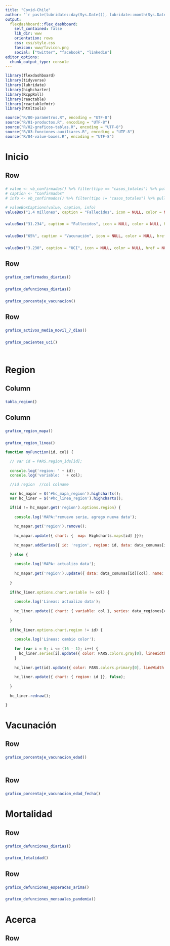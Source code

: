 ```yaml
---
title: "Covid-Chile"
author: "`r paste(lubridate::day(Sys.Date()), lubridate::month(Sys.Date(), label = TRUE, abbr = FALSE), lubridate::year(Sys.Date()))`"
output: 
  flexdashboard::flex_dashboard:
    self_contained: false
    lib_dir: www
    orientation: rows
    css: css/style.css
    favicon: www/favicon.png    
    social: ["twitter", "facebook", "linkedin"]
editor_options: 
  chunk_output_type: console
---
```


```r
library(flexdashboard)
library(tidyverse)
library(lubridate)
library(highcharter)
library(RcppRoll)
library(reactable)
library(reactablefmtr)
library(htmltools)

source("R/00-parametros.R", encoding = "UTF-8")
source("R/01-productos.R", encoding = "UTF-8")
source("R/02-graficos-tablas.R", encoding = "UTF-8")
source("R/03-funciones-auxiliares.R", encoding = "UTF-8")
source("R/04-value-boxes.R", encoding = "UTF-8")
```

Inicio {data-icon="fa-tachometer-alt"}
=====================================  

Row {data-height=230}
-----------------------------------------------------------------------

### 

```r
# value <- vb_confirmados() %>% filter(tipo == "casos_totales") %>% pull(descripcion)
# caption <- "Confirmados"
# info <- vb_confirmados() %>% filter(tipo != "casos_totales") %>% pull(descripcion)

# valueBoxCaptions(value, caption, info)
valueBox("1.4 millones", caption = "Fallecidos", icon = NULL, color = NULL, href = NULL)

```

### 

```r
valueBox("31.234", caption = "Fallecidos", icon = NULL, color = NULL, href = NULL)
```

### 

```r
valueBox("65%", caption = "Vacunación", icon = NULL, color = NULL, href = NULL)
```

### 

```r
valueBox("3.230", caption = "UCI", icon = NULL, color = NULL, href = NULL)
```


Row 
-----------------------------------------------------------------------

###

```r
grafico_confirmados_diarios()
```

###

```r
grafico_defunciones_diarias()
```

###

```r
grafico_porcentaje_vacunacion()
```

Row 
----------------------------------------------------------------------- 

### 

```r
grafico_activos_media_movil_7_dias()
```

### 

```r
grafico_pacientes_uci()
```

###

```r
```

Region {data-icon="fa-map-marked-alt" data-orientation=columns}
=====================================  

Column {data-width=900}
-----------------------------------------------------------------------

### 

<script src="geojson/regiones_geojson.js"></script>
<script src="data/data_comunas.js"></script>
<script src="data/data_regiones.js"></script>
<script>PARS = `r jsonlite::toJSON(PARS)`</script>

```r
tabla_region()
```

Column
-----------------------------------------------------------------------

### 

```r
grafico_region_mapa()
```
 
### 

```r
grafico_region_linea()
```

```js
function myFunction(id, col) {

  // var id = PARS.region_ids[id];
  
  console.log('region: ' + id);
  console.log('variable: ' + col);

  //id region  //col colname

  var hc_mapar = $('#hc_mapa_region').highcharts();
  var hc_liner = $('#hc_linea_region').highcharts();

  if(id != hc_mapar.get('region').options.region) {
  
    console.log('MAPA:"remuevo serie, agrego nueva data');
    
    hc_mapar.get('region').remove();
    
    hc_mapar.update({ chart: {  map: Highcharts.maps[id] }});
    
    hc_mapar.addSeries({ id: 'region', region: id, data: data_comunas[id][col], name: col });
      
  } else {
  
    console.log('MAPA: actualizo data');
  
    hc_mapar.get('region').update({ data: data_comunas[id][col], name: col});
  
  }
  
  if(hc_liner.options.chart.variable != col) {
    
    console.log('Lineas: actualizo data');
    
    hc_liner.update({ chart: { variable: col }, series: data_regiones[col] }, false);
  
  }
  
  if(hc_liner.options.chart.region != id) {
  
    console.log('Lineas: cambio color');
    
    for (var i = 0; i <= (16 - 1); i++) {
      hc_liner.series[i].update({ color: PARS.colors.gray[0], lineWidth: 1, zIndex: 0, showInLegend: false});
    }
    
    hc_liner.get(id).update({ color: PARS.colors.primary[0], lineWidth: 4, zIndex: 1, showInLegend: true }, false);
    
    hc_liner.update({ chart: { region: id }}, false); 
  
  }
  
  hc_liner.redraw();

}
```

Vacunación {data-icon="fa-syringe"}
=====================================  

Row 
-----------------------------------------------------------------------

### 

```r
grafico_porcentaje_vacunacion_edad()
```

### 

```r
```

Row 
-----------------------------------------------------------------------

### 

```r
grafico_porcentaje_vacunacion_edad_fecha()
```

Mortalidad {data-icon="fa-ribbon"}
=====================================  

Row 
-----------------------------------------------------------------------

### 

```r
grafico_defunciones_diarias()
```

### 

```r
grafico_letalidad()
```

Row 
-----------------------------------------------------------------------

### 

```r
grafico_defunciones_esperadas_arima()
```

### 

```r
grafico_defunciones_mensuales_pandemia()
```

Acerca {data-icon="fa-question-circle"}
=====================================  

Row {data-height=500}
-----------------------------------------------------------------------

### 

```r
```
